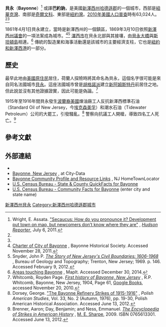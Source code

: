 {{Infobox settlement
|name                     = Bayonne, New Jersey
|official_name            = City of Bayonne
|settlement_type          =    市
|nickname                 =
|motto                    =

<!-- Images -->
|image_skyline            = Bayonne Bridge Collins Pk jeh.JPG
|imagesize                =
|image_caption            = [[貝永大橋|貝永大橋]]
|image_flag               = Flag of Bayonne, New Jersey.png
|image_seal               = Seal of Bayonne, New Jersey.png

<!-- Maps -->
|image_map                = Hudson County New Jersey Incorporated and Unincorporated areas Bayonne Highlighted.svg
|mapsize                  = 250x200px
|map_caption              =貝永在哈德遜郡的位置
|image_map1               = Census_Bureau_map_of_Bayonne,_New_Jersey.png
|mapsize1                 = 250x200px
|map_caption1             = 貝永的人口統計局地圖

<!-- Location -->
|subdivision_type         = 國家
|subdivision_type1        = [[美國各州|州]]
|subdivision_type2        = [[紐澤西州各郡列表|郡]]
|subdivision_name         = {{nowrap|{{flag|United States}}}}
|subdivision_name1        = {{flag|New Jersey}}
|subdivision_name2        = [[哈德遜郡|哈德遜郡]]
|government_type          = [[福克納法案|福克納法案]]市長-議會制
|government_footnotes     = 
|leader_title             = [[市長|市長]]
|leader_name              = James M. "Jimmy" Davis<ref>[http://www.state.nj.us/dca/mayors/20141215mayors.pdf 2014 New Jersey Mayors Directory], [[New_Jersey_Department_of_Community_Affairs|New Jersey Department of Community Affairs]], as of December 15, 2014. Accessed December 30, 2014.</ref>
|leader_title1            =                   市執行長
|leader_name1             = Joseph DeMarco <ref>[http://www.bayonnenj.org/government/department-of-administration/division-of-administration/ Administration Division] {{webarchive|url=https://web.archive.org/web/20150108053352/http://www.bayonnenj.org/government/department-of-administration/division-of-administration/ |date=2015-01-08 }}, City of Bayonne. Accessed July 7, 2013.</ref>
|leader_title2            = Clerk
|leader_name2             = Robert F. Sloan
|established_title        =        成為鎮區
|established_date         = 1861年4月1日
|established_title2       = 成為城市
|established_date2        = 1869年3月10日
|named_for                = [[巴約訥_(比利牛斯-大西洋省)|巴約訥]]

<!-- Area -->
|unit_pref                = Imperial
|area_footnotes           = <ref name=CensusArea>[http://www.census.gov/geo/maps-data/data/docs/gazetteer/county_sub_list_34.txt Gazetteer of New Jersey Places] {{Wayback|url=http://www.census.gov/geo/maps-data/data/docs/gazetteer/county_sub_list_34.txt |date=20130831122857 }}, [[United_States_Census_Bureau|United States Census Bureau]]. Accessed June 6, 2013.</ref>
|area_magnitude           =
|area_total_km2           = 28.702
|area_land_km2            = 15.033
|area_water_km2           = 13.669
|area_total_sq_mi         = 11.082
|area_land_sq_mi          =  5.804
|area_water_sq_mi         =  5.278
|area_water_percent       =  47.62
|area_rank                = 200/566（州内）<br>2/12（郡内）<ref name=CensusArea/>

<!-- Population -->
|population_as_of         = [[2010年美國人口普查|2010年美國人口普查]]
|population_footnotes     = <ref name=Census2010>[http://factfinder2.census.gov/bkmk/table/1.0/en/DEC/10_DP/DPDP1/0600000US3401703580 DP-1 - Profile of General Population and Housing Characteristics: 2010 for Bayonne city, Hudson County, New Jersey], [[United_States_Census_Bureau|United States Census Bureau]]. Accessed February 9, 2012.</ref><ref name=LWD2010>[http://lwd.dol.state.nj.us/labor/lpa/census/2010/dp/dp1_hud/bayonne1.pdf Table DP-1. Profile of General Demographic Characteristics: 2010 for Bayonne city] {{Wayback|url=http://lwd.dol.state.nj.us/labor/lpa/census/2010/dp/dp1_hud/bayonne1.pdf |date=20120506173022 }}, [[New_Jersey_Department_of_Labor_and_Workforce_Development|New Jersey Department of Labor and Workforce Development]]. Accessed February 9, 2012.</ref>
|population_total         = 63024 
|population_rank          = 21/556（州內）<br>3/12（郡內）<ref name=GCTPH1NJ2010>[http://factfinder2.census.gov/bkmk/table/1.0/en/DEC/10_SF1/GCTPH1.ST16/0400000US34 GCT-PH1 Population, Housing Units, Area, and Density: 2010 - State -- County Subdivision from the 2010 Census Summary File 1 for New Jersey], [[United_States_Census_Bureau|United States Census Bureau]]. Accessed July 30, 2013.</ref>
|population_density_km2   =  4,192.4
|population_density_sq_mi = 10,858.3
|population_density_rank  = 28/566（州內）<br>10/12（郡內）<ref name=GCTPH1NJ2010/>
|population_est           = 65028
|pop_est_as_of            = 2013
|pop_est_footnotes        = 

<!-- General information -->
|timezone                 = [[東部標準時間|東部]]
|utc_offset               = -5
|timezone_DST             =[[東部標準時間|東部]]
|utc_offset_DST           = -4
|elevation_footnotes      = <ref>{{Gnis|885151|City of Bayonne}}, [[Geographic_Names_Information_System|Geographic Names Information System]]. Accessed March 4, 2013.</ref>
|elevation_m              = 
|elevation_ft             = 7
|coordinates_type         = region:US_type:city
|coordinates_region       = US-NJ
|coordinates_display      = inline,title
|coordinates_footnotes    = <ref name=CensusArea/><ref name="GR1">[http://www.census.gov/geo/www/gazetteer/gazette.html US Gazetteer files: 2010, 2000, and 1990] {{Wayback|url=http://www.census.gov/geo/www/gazetteer/gazette.html |date=20060720110047 }}, [[United_States_Census_Bureau|United States Census Bureau]]. Accessed September 4, 2014.</ref>
|latd                     = 40.662411
|longd                    = -74.110228

<!-- Area/postal codes & others -->
|postal_code_type         = [[郵編|郵編]]
|postal_code              = 07002<ref>[http://tools.usps.com/go/ZipLookupResultsAction!input.action?resultMode=0&city=bayonne&state=NJ Look Up a ZIP Code for Bayonne,  NJ], [[United_States_Postal_Service|United States Postal Service]]. Accessed November 27, 2011.</ref><ref>[http://www.state.nj.us/infobank/njzips.htm Zip Codes] {{Wayback|url=http://www.state.nj.us/infobank/njzips.htm |date=20190923175452 }}, State of [[New_Jersey|New Jersey]]. Accessed August 25, 2013.</ref>
|area_code                = [[區號201和551|201]]<ref>[http://www.area-codes.com/search.asp?frmNPA=&frmNXX=&frmState=NJ&frmCounty=Hudson&frmCity=Bayonne Area Code Lookup - NPA NXX for Bayonne, NJ], Area-Codes.com. Accessed October 29, 2013.</ref>
|blank_name               = [[聯邦資料處理標準|FIPS編碼]]
|blank_info               = 3401703580<ref name=CensusArea/><ref name=CensusArea/><ref name="GR2">[http://factfinder2.census.gov American FactFinder] {{Wayback|url=http://factfinder2.census.gov/ |date=20130911234518 }}, [[United_States_Census_Bureau|United States Census Bureau]]. Accessed September 4, 2014.</ref><ref>[http://mcdc2.missouri.edu/webrepts/commoncodes/ccc_nj.html A Cure for the Common Codes: New Jersey] {{Webarchive|url=https://archive.today/20120527054825/http://mcdc2.missouri.edu/webrepts/commoncodes/ccc_nj.html |date=2012-05-27 }}, Missouri Census Data Center. Accessed June 13, 2012.</ref>
|blank1_name              =  [[地名信息系統|GNIS]]特征ID
|blank1_info              = 0885151<ref name=CensusArea/><ref name="GR3">[http://geonames.usgs.gov US Board on Geographic Names] {{WebCite|url=https://www.webcitation.org/65jET5cdV?url=http://geonames.usgs.gov/ |date=20120226005932 |dateformat=iso }}, [[United_States_Geological_Survey|United States Geological Survey]]. Accessed September 4, 2014.</ref>
|website                  = {{URL|http://www.bayonnenj.org/}}
|footnotes                =
}}
'''貝永'''（'''Bayonne'''）<ref>Wright, E. Assata. [http://www.hudsonreporter.com/view/full_story/1981947/article-Secaucus--How-do-you-pronounce-it---Development-put-town-on-map--but-newcomers-don’t-know-where-they-are- "Secaucus: How do you pronounce it? Development put town on map, but newcomers don’t know where they are"] {{Wayback|url=http://www.hudsonreporter.com/view/full_story/1981947/article-Secaucus--How-do-you-pronounce-it---Development-put-town-on-map--but-newcomers-don%E2%80%99t-know-where-they-are- |date=20180915175705 }}, ''[[Hudson_Reporter|Hudson Reporter]]'', July 6, 2011.</ref> 或譯'''巴約訥'''，是美國[[新澤西州|新澤西州]][[哈德遜郡|哈德遜郡]]的一個城市，西部是[[紐華克灣|紐華克灣]]、南部是[[奇爾文科|奇爾文科]]、東部是[[紐約灣|紐約灣]]。[[2010年美國人口普查|2010年美國人口普查]]時有63,024人。<ref name=Census2010/><ref name=LWD2010/>

1861年4月1日貝永建立，當時是新澤西州的一個鎮區，1869年3月10日依照[[新澤西州議會|新澤西州議會]]的一項法案成為城市。<ref>[http://www.bayonnenj.org/historical/charter.htm Charter of City of Bayonne] {{Wayback|url=http://www.bayonnenj.org/historical/charter.htm |date=20120425163638 }}, Bayonne Historical Society. Accessed November 28, 2011.</ref><ref name=Story>Snyder, John P. [http://www.state.nj.us/dep/njgs/enviroed/oldpubs/bulletin67.pdf ''The Story of New Jersey's Civil Boundaries: 1606-1968''] {{Wayback|url=http://www.state.nj.us/dep/njgs/enviroed/oldpubs/bulletin67.pdf |date=20120605161833 }}, Bureau of Geology and Topography; Trenton, New Jersey; 1969. p. 146. Accessed February 9, 2012.</ref> [[澤西市|澤西市]]在貝永北部與其接壤，由[[貝永大橋|貝永大橋]]與[[斯坦頓島|斯坦頓島]]相連。<ref>[http://global.mapit.mysociety.org/area/82905/touches.html Areas touching Bayonne] {{Wayback|url=http://global.mapit.mysociety.org/area/82905/touches.html |date=20210316024125 }}, MapIt. Accessed December 30, 2014.</ref> 傳統的製造業和海事活動還是該城市的主要經濟支柱，它也是[[紐約和新澤西港|紐約和新澤西港]]的一部分。

==歷史==
最早此地由[[美國原住民|美國原住民]]居住，荷蘭人探險時將其命名為貝永，這個名字很可能是來自同名法國城市[[巴約訥_(比利牛斯-大西洋省)|貝永]]。這座法國城市曾是[[胡格諾派|胡格諾派]]建立[[新阿姆斯特丹|新阿姆斯特丹]]前居住之地。但此說並沒有其他證據證實，因此可能是偽論。<ref>Whitcomb, Royden Page. [http://books.google.com/books?id=s3U-ALi7FIAC&printsec=frontcover&dq=history+of+bayonne&hl=en&ei=c820TLKdMcT_lgfFoZSgCg&sa=X&oi=book_result&ct=result&resnum=1&ved=0CC0Q6AEwAA#v=onepage&q&f=false ''First history of Bayonne, New Jersey''] {{Wayback|url=http://books.google.com/books?id=s3U-ALi7FIAC&printsec=frontcover&dq=history+of+bayonne&hl=en&ei=c820TLKdMcT_lgfFoZSgCg&sa=X&oi=book_result&ct=result&resnum=1&ved=0CC0Q6AEwAA#v=onepage&q&f=false |date=20160510224010 }}, R.P. Whitcomb, Bayonne, New Jersey, 1904, Page 61, [[Google_Books|Google Books]], accessed November 20, 2010.</ref>

1915年至1916年間貝永發生[[波蘭裔美國人|波蘭裔美國]]煉油廠工人反抗新澤西標準石油（Standard Oil of New Jersey，今[[埃克森美孚|埃克森美孚]]）和潮水石油（Tidewater Petroleum）公司的大罷工，引發騷亂。<ref>Dorsey, George. [http://www.jstor.org/stable/20147960 "The Bayonne Refinery Strikes of 1915-1916"] {{Wayback|url=http://www.jstor.org/stable/20147960 |date=20210316024157 }}, ''Polish American Studies'', Vol. 33, No. 2 (Autumn, 1976), pp. 19-30, Polish American Historical Association. Accessed June 13, 2012.</ref> 警察向抗議工人開槍，導致四名工人死亡。<ref>Brenner, Aaron; Day, Benjamin; and Ness, Emmanuel. [http://books.google.com/books?id=EHzk54IjNpEC&lpg=PP1&dq=Encyclopedia%20of%20Strikes%20in%20American%20History&pg=PR20#v=onepage&q=bayonne&f=false ''The Encyclopedia of Strikes in American History''] {{Wayback|url=http://books.google.com/books?id=EHzk54IjNpEC&lpg=PP1&dq=Encyclopedia%20of%20Strikes%20in%20American%20History&pg=PR20#v=onepage&q=bayonne&f=false |date=20160506005627 }}, [[M._E._Sharpe|M. E. Sharpe]], 2009. ISBN 0765613301. Accessed June 13, 2012.</ref>

==參考文獻==
{{Reflist|30em}}

==外部連結==
* {{official website|http://www.bayonnenj.org/}}
* [http://www.city-data.com/city/Bayonne-New-Jersey.html Bayonne, New Jersey] {{Wayback|url=http://www.city-data.com/city/Bayonne-New-Jersey.html |date=20210505053315 }}, at City-Data
* [http://newjersey.hometownlocator.com/nj/hudson/bayonne.cfm Bayonne Community Profile and Resource Links] {{Wayback|url=http://newjersey.hometownlocator.com/nj/hudson/bayonne.cfm |date=20210316024156 }}, NJ HomeTownLocator
* [https://web.archive.org/web/20130707153631/http://quickfacts.census.gov/qfd/states/34/3403580.html U.S. Census Bureau - State & County QuickFacts for Bayonne]
* [http://factfinder2.census.gov/faces/nav/jsf/pages/community_facts.xhtml U.S. Census Bureau - Community Facts for Bayonne]{{Wayback|url=http://factfinder2.census.gov/faces/nav/jsf/pages/community_facts.xhtml |date=20141210041242 }} (enter city and state name)

{{New Jersey}}

[[Category:新澤西州貝永|]]
[[Category:新澤西州哈德遜郡城市|Category:新澤西州哈德遜郡城市]]